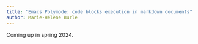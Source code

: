 ```yaml
---
title: "Emacs Polymode: code blocks execution in markdown documents"
author: Marie-Hélène Burle
---
```


:::{.def}

Coming up in spring 2024.

:::

<!-- [Slides](emacs_polymode_slides.qmd){.btn .btn-outline-primary} [(Click and wait: this reveal.js presentation may take a little time to load.)]{.inlinenote} -->
<!-- <br><br> -->

<!-- {{< video https://www.youtube.com/embed/ >}} -->
